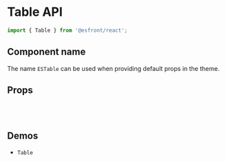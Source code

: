 
<Meta title="Components API/Table" />

# Table API

```js
import { Table } from '@esfront/react';
```

## Component name

The name `ESTable` can be used when providing default props in the theme.

## Props

<TableInterface name="TableProps" variant="props" />

<br />

<TableInterface name="TableClasses" variant="css" />

<br />

## Demos

<ul>
  <li>
    <LinkTo kind="components-Table" story="demo">
      <code>Table</code>
    </LinkTo>
  </li>
</ul>
